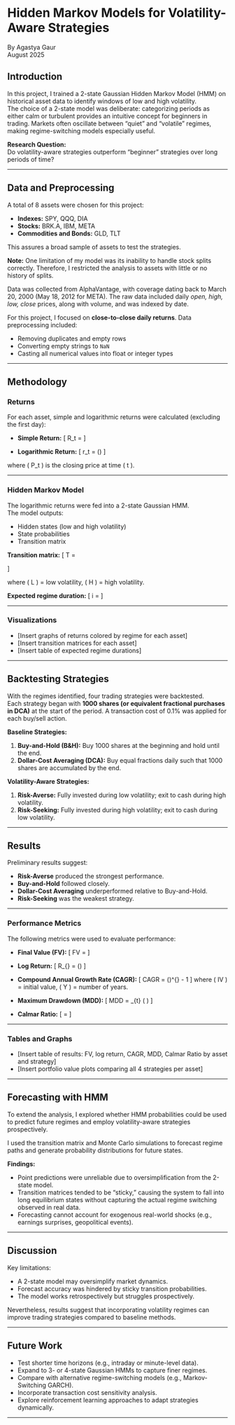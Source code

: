 # Hidden Markov Models for Volatility-Aware Strategies

By Agastya Gaur  
August 2025

## Introduction

In this project, I trained a 2-state Gaussian Hidden Markov Model (HMM) on historical asset data to identify windows of low and high volatility.  
The choice of a 2-state model was deliberate: categorizing periods as either calm or turbulent provides an intuitive concept for beginners in trading. Markets often oscillate between “quiet” and “volatile” regimes, making regime-switching models especially useful.  

**Research Question:**  
Do volatility-aware strategies outperform “beginner” strategies over long periods of time?

---

## Data and Preprocessing

A total of 8 assets were chosen for this project:

- **Indexes:** SPY, QQQ, DIA  
- **Stocks:** BRK.A, IBM, META  
- **Commodities and Bonds:** GLD, TLT  

This assures a broad sample of assets to test the strategies.  

**Note:** One limitation of my model was its inability to handle stock splits correctly. Therefore, I restricted the analysis to assets with little or no history of splits.  

Data was collected from AlphaVantage, with coverage dating back to March 20, 2000 (May 18, 2012 for META). The raw data included daily *open, high, low, close* prices, along with volume, and was indexed by date.  

For this project, I focused on **close-to-close daily returns**. Data preprocessing included:

- Removing duplicates and empty rows  
- Converting empty strings to `NaN`  
- Casting all numerical values into float or integer types  

---

## Methodology

### Returns

For each asset, simple and logarithmic returns were calculated (excluding the first day):

- **Simple Return:**
\[
R_t = \frac{P_t - P_{t-1}}{P_{t-1}}
\]

- **Logarithmic Return:**
\[
r_t = \ln\left(\frac{P_t}{P_{t-1}}\right)
\]

where \( P_t \) is the closing price at time \( t \).  

---

### Hidden Markov Model

The logarithmic returns were fed into a 2-state Gaussian HMM.  
The model outputs:

- Hidden states (low and high volatility)  
- State probabilities  
- Transition matrix  

**Transition matrix:**
\[
T =
\begin{bmatrix}
P(L \to L) & P(L \to H) \\
P(H \to L) & P(H \to H)
\end{bmatrix}
\]

where \( L \) = low volatility, \( H \) = high volatility.  

**Expected regime duration:**
\[
\text{Expected duration in state } i = \frac{1}{1 - P(i \to i)}
\]

---

### Visualizations

- [Insert graphs of returns colored by regime for each asset]  
- [Insert transition matrices for each asset]  
- [Insert table of expected regime durations]  

---

## Backtesting Strategies

With the regimes identified, four trading strategies were backtested.  
Each strategy began with **1000 shares (or equivalent fractional purchases in DCA)** at the start of the period. A transaction cost of 0.1% was applied for each buy/sell action.  

**Baseline Strategies:**

1. **Buy-and-Hold (B&H):** Buy 1000 shares at the beginning and hold until the end.  
2. **Dollar-Cost Averaging (DCA):** Buy equal fractions daily such that 1000 shares are accumulated by the end.  

**Volatility-Aware Strategies:**

1. **Risk-Averse:** Fully invested during low volatility; exit to cash during high volatility.  
2. **Risk-Seeking:** Fully invested during high volatility; exit to cash during low volatility.  

---

## Results

Preliminary results suggest:

- **Risk-Averse** produced the strongest performance.  
- **Buy-and-Hold** followed closely.  
- **Dollar-Cost Averaging** underperformed relative to Buy-and-Hold.  
- **Risk-Seeking** was the weakest strategy.  

---

### Performance Metrics

The following metrics were used to evaluate performance:

- **Final Value (FV):**
\[
FV = \text{Portfolio value at final date}
\]

- **Log Return:**
\[
R_{\text{log}} = \ln\left(\frac{FV}{IV}\right)
\]

- **Compound Annual Growth Rate (CAGR):**
\[
CAGR = \left(\frac{FV}{IV}\right)^{\frac{1}{Y}} - 1
\]
where \( IV \) = initial value, \( Y \) = number of years.  

- **Maximum Drawdown (MDD):**
\[
MDD = \max_{t} \left( \frac{\text{Peak}_t - \text{Trough}_t}{\text{Peak}_t} \right)
\]

- **Calmar Ratio:**
\[
\text{Calmar} = \frac{CAGR}{MDD}
\]

---

### Tables and Graphs

- [Insert table of results: FV, log return, CAGR, MDD, Calmar Ratio by asset and strategy]  
- [Insert portfolio value plots comparing all 4 strategies per asset]  

---

## Forecasting with HMM

To extend the analysis, I explored whether HMM probabilities could be used to predict future regimes and employ volatility-aware strategies prospectively.  

I used the transition matrix and Monte Carlo simulations to forecast regime paths and generate probability distributions for future states.  

**Findings:**

- Point predictions were unreliable due to oversimplification from the 2-state model.  
- Transition matrices tended to be “sticky,” causing the system to fall into long equilibrium states without capturing the actual regime switching observed in real data.  
- Forecasting cannot account for exogenous real-world shocks (e.g., earnings surprises, geopolitical events).  

---

## Discussion

Key limitations:  

- A 2-state model may oversimplify market dynamics.  
- Forecast accuracy was hindered by sticky transition probabilities.  
- The model works retrospectively but struggles prospectively.  

Nevertheless, results suggest that incorporating volatility regimes can improve trading strategies compared to baseline methods.  

---

## Future Work

- Test shorter time horizons (e.g., intraday or minute-level data).  
- Expand to 3- or 4-state Gaussian HMMs to capture finer regimes.  
- Compare with alternative regime-switching models (e.g., Markov-Switching GARCH).  
- Incorporate transaction cost sensitivity analysis.  
- Explore reinforcement learning approaches to adapt strategies dynamically.  

---
